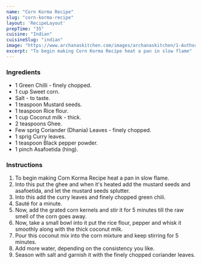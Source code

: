 ---
name: "Corn Korma Recipe"
slug: "corn-korma-recipe"
layout: 'RecipeLayout'
prepTime: "35"
cuisine: "Indian"
cuisineSlug: "indian"
image: "https://www.archanaskitchen.com/images/archanaskitchen/1-Author/Nithya_Anantham/Corn_Korma.jpg"
excerpt: "To begin making Corn Korma Recipe heat a pan in slow flame"
---

### Ingredients

- 1 Green Chilli - finely chopped.
- 1 cup Sweet corn.
- Salt - to taste.
- 1 teaspoon Mustard seeds.
- 1 teaspoon Rice flour.
- 1 cup Coconut milk - thick.
- 2 teaspoons Ghee.
- Few sprig Coriander (Dhania) Leaves - finely chopped.
- 1 sprig Curry leaves.
- 1 teaspoon Black pepper powder.
- 1 pinch Asafoetida (hing).

### Instructions

1. To begin making Corn Korma Recipe heat a pan in slow flame.
1. Into this put the ghee and when it's heated add the mustard seeds and asafoetida, and let the mustard seeds splutter.
1. Into this add the curry leaves and finely chopped green chili.
1. Sauté for a minute.
1. Now, add the grated corn kernels and stir it for 5 minutes till the raw smell of the corn goes away.
1. Now, take a small bowl into it put the rice flour, pepper and whisk it smoothly along with the thick coconut milk.
1. Pour this coconut mix into the corn mixture and keep stirring for 5 minutes.
1. Add more water, depending on the consistency you like.
1. Season with salt and garnish it with the finely chopped coriander leaves.
